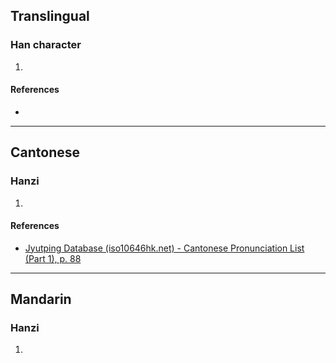 {{character info/new}}
==Translingual==

===Han character===
{{Han char|rn=32|rad=土|as=09|sn=12|four=|canj=GUCE|ids=⿰土㚇}}

# {{defn|Han|sort=土09}}

====References====
* {{Han ref|kx=0233.280|dkj=05267|dj=0471.050|hdz=10465.080|uh=582B|ud=22571}}

----

==Cantonese==

===Hanzi===
{{yue-hanzi|jyut=[[zung1]]|y=jung1}}

# {{defn|lang=yue|sort=土09}}

====References====
* [http://www.iso10646hk.net/jp/document/download.jsp Jyutping Database (iso10646hk.net) - Cantonese Pronunciation List (Part 1), p. 88]

----

==Mandarin==

===Hanzi===
{{cmn-hanzi|pin=[[zōng]] ([[zong1]])|wg=tsung<sup>1</sup>}}

# {{defn|lang=cmn|sort=土09}}